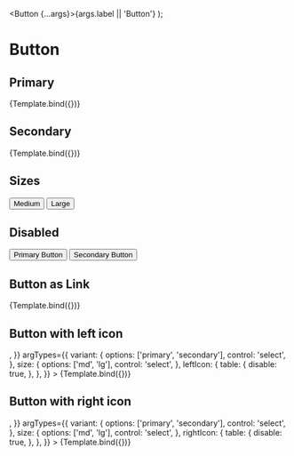

<Meta title="Components/Button" component={Button} />

  <Button {...args}>{args.label || 'Button'}</Button>
);

# Button

## Primary

<Canvas>
  <Story
    name="Primary"
    args={{
      isDisabled: false,
      label: 'Primary Button',
      variant: 'primary',
      size: 'lg',
    }}
    argTypes={{
      variant: {
        options: ['primary', 'secondary'],
        control: 'select',
      },
      size: {
        options: ['md', 'lg'],
        control: 'select',
      },
    }}
  >
    {Template.bind({})}
  </Story>
</Canvas>

<ArgsTable story="Primary" />

## Secondary

<Canvas>
  <Story
    name="Secondary"
    args={{
      isDisabled: false,
      label: 'Secondary Button',
      variant: 'secondary',
      size: 'lg',
    }}
    argTypes={{
      variant: {
        options: ['primary', 'secondary'],
        control: 'select',
      },
      size: {
        options: ['md', 'lg'],
        control: 'select',
      },
    }}
  >
    {Template.bind({})}
  </Story>
</Canvas>

<ArgsTable story="Secondary" />

## Sizes

<Canvas>
  <Story name="Sizes">
    <Stack spacing="lg" direction="row">
      <Button size="md">Medium</Button>
      <Button size="lg">Large</Button>
    </Stack>
  </Story>
</Canvas>

## Disabled

<Canvas>
  <Story name="Disabled">
    <Stack spacing="lg" direction="row">
      <Button isDisabled={true}>Primary Button</Button>
      <Button variant="secondary" isDisabled={true}>
        Secondary Button
      </Button>
    </Stack>
  </Story>
</Canvas>

## Button as Link

<Canvas>
  <Story
    name="Button as Link"
    args={{
      label: 'Primary Button',
      variant: 'primary',
      size: 'lg',
      as: 'a',
      href: '"https://google.com"',
      isExternal: true,
    }}
    argTypes={{
      variant: {
        options: ['primary', 'secondary'],
        control: 'select',
      },
      size: {
        options: ['md', 'lg'],
        control: 'select',
      },
    }}
  >
    {Template.bind({})}
  </Story>
</Canvas>

<ArgsTable story="Button as Link" />

## Button with left icon

<Canvas>
  <Story
    name="Button with left icon"
    args={{
      label: 'Button with left icon',
      variant: 'primary',
      size: 'lg',
      leftIcon: <VideoIcon />,
    }}
    argTypes={{
      variant: {
        options: ['primary', 'secondary'],
        control: 'select',
      },
      size: {
        options: ['md', 'lg'],
        control: 'select',
      },
      leftIcon: {
        table: {
          disable: true,
        },
      },
    }}
  >
    {Template.bind({})}
  </Story>
</Canvas>

<ArgsTable story="Button with left icon" />

## Button with right icon

<Canvas>
  <Story
    name="Button with right icon"
    args={{
      label: 'Button with right icon',
      variant: 'primary',
      size: 'lg',
      rightIcon: <VideoIcon />,
    }}
    argTypes={{
      variant: {
        options: ['primary', 'secondary'],
        control: 'select',
      },
      size: {
        options: ['md', 'lg'],
        control: 'select',
      },
      rightIcon: {
        table: {
          disable: true,
        },
      },
    }}
  >
    {Template.bind({})}
  </Story>
</Canvas>

<ArgsTable story="Button with right icon" />
